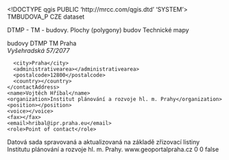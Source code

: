 <!DOCTYPE qgis PUBLIC 'http://mrcc.com/qgis.dtd' 'SYSTEM'>
<qgis version="3.34.5-Prizren">
  <identifier>TMBUDOVA_P</identifier>
  <parentidentifier></parentidentifier>
  <language>CZE</language>
  <type>dataset</type>
  <title>Archivní DTM Prahy - plochy (polygony) budov</title>
  <abstract>DTMP - TM - budovy. Plochy (polygony) budov Technické mapy

</abstract>
  <keywords vocabulary="Search keys">
    <keyword>budovy</keyword>
    <keyword>DTMP</keyword>
    <keyword>TM</keyword>
    <keyword>Praha</keyword>
  </keywords>
  <contact>
    <contactAddress>
      <type></type>
      <address>Vyšehradská 57/2077</address>
      <city>Praha</city>
      <administrativearea></administrativearea>
      <postalcode>12800</postalcode>
      <country></country>
    </contactAddress>
    <name>Vojtěch Hříbal</name>
    <organization>Institut plánování a rozvoje hl. m. Prahy</organization>
    <position></position>
    <voice></voice>
    <fax></fax>
    <email>hribal@ipr.praha.eu</email>
    <role>Point of contact</role>
  </contact>
  <links/>
  <history>Datová sada spravovaná a aktualizovaná na základě zřizovací listiny Institutu plánování a rozvoje hl. m. Prahy. </history>
  <dates>
    <date type="Created" value="2008-04-01T00:00:00"/>
    <date type="Revised" value="2024-05-01T00:00:00"/>
  </dates>
  <fees></fees>
  <constraints type="Limitations of use">www.geoportalpraha.cz</constraints>
  <license></license>
  <encoding></encoding>
  <crs>
    <spatialrefsys nativeFormat="Wkt">
      <wkt></wkt>
      <proj4></proj4>
      <srsid>0</srsid>
      <srid>0</srid>
      <authid></authid>
      <description></description>
      <projectionacronym></projectionacronym>
      <ellipsoidacronym></ellipsoidacronym>
      <geographicflag>false</geographicflag>
    </spatialrefsys>
  </crs>
  <extent>
    <spatial maxz="0" minz="0" dimensions="2" miny="49.9324579999999969" crs="EPSG:4326" maxx="14.72607400000000055" maxy="50.19112499999999955" minx="14.21679999999999922"/>
  </extent>
</qgis>
